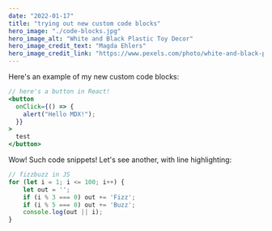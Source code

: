 ```yaml
---
date: "2022-01-17"
title: "trying out new custom code blocks"
hero_image: "./code-blocks.jpg"
hero_image_alt: "White and Black Plastic Toy Decor"
hero_image_credit_text: "Magda Ehlers"
hero_image_credit_link: "https://www.pexels.com/photo/white-and-black-plastic-toy-decor-1329317/"
---
```


Here's an example of my new custom code blocks:

```jsx file=fancy-button.js
// here's a button in React!
<button
  onClick={() => {
    alert("Hello MDX!");
  }}
>
  test
</button>
```

Wow! Such code snippets!
Let's see another, with line highlighting:

```js highlights=1,3-5
// fizzbuzz in JS
for (let i = 1; i <= 100; i++) {
    let out = '';
    if (i % 3 === 0) out += 'Fizz';
    if (i % 5 === 0) out += 'Buzz';
    console.log(out || i);
}
```
